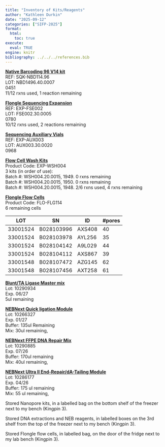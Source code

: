 ```yaml
---
title: "Inventory of Kits/Reagents"
author: "Kathleen Durkin"
date: "2025-09-12"
categories: ["SIFP-2025"]
format:
  html:
    toc: true
execute: 
  eval: TRUE
engine: knitr
bibliography: ../../../references.bib
---
```


[**Native Barcoding 96 V14 kit**]{.underline}\
REF: SQK-NBD114.96\
LOT: NBD1496.40.0007\
0451\
11/12 rxns used, 1 reaction remaining

[**Flongle Sequencing Expansion**]{.underline}\
REF: EXP-FSE002\
LOT: FSE002.30.0005\
0780\
10/12 rxns used, 2 reactions remaining

[**Sequencing Auxiliary Vials**]{.underline}\
REF: EXP-AUX003\
LOT: AUX003.30.0020\
0968

[**Flow Cell Wash Kits**]{.underline}\
Product Code: EXP-WSH004\
3 kits (in order of use):\
Batch #: WSH004.20.0015, 1949. 0 rxns remaining\
Batch #: WSH004.20.0015, 1950. 0 rxns remaining\
Batch #: WSH004.20.0015, 1948. 2/6 rxns used, 4 rxns remaining

[**Flongle Flow Cells**]{.underline}\
Product Code: FLO-FLG114\
6 remaining cells

| LOT      | SN         | ID     | #pores |
|----------|------------|--------|--------|
| 33001524 | B028103996 | AXS408 | 40     |
| 33001524 | B028103978 | AYL256 | 35     |
| 33001524 | B028104142 | A9L029 | 44     |
| 33001524 | B028104112 | AXS867 | 39     |
| 33001548 | B028107472 | AZG145 | 62     |
| 33001548 | B028107456 | AXT258 | 61     |

[**Blunt/TA Ligase Master mix**]{.underline}\
Lot: 10290934\
Exp. 06/27\
5ul remaining

[**NEBNext Quick ligation Module**]{.underline}\
Lot: 10266327\
Exp. 01/27\
Buffer: 135ul Remaining\
Mix: 30ul remaining,

[**NEBNext FFPE DNA Repair Mix**]{.underline}\
Lot: 10290885\
Exp. 07/26\
Buffer: 170ul remaining\
Mix: 40ul remaining,

[**NEBNext Ultra II End-Repair/dA-Tailing Module**]{.underline}\
Lot: 10286177\
Exp. 04/26\
Buffer: 175 ul remaining\
Mix: 55 ul remaining,

Stored Nanopore kits, in a labelled bag on the bottom shelf of the freezer next to my bench (Kingpin 3).

Stored DNA extractions and NEB reagents, in labelled boxes on the 3rd shelf from the top of the freezer next to my bench (Kingpin 3).

Stored Flongle flow cells, in Iabelled bag, on the door of the fridge next to my lab bench (Kingpin 3).
